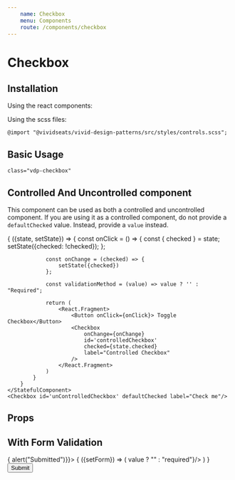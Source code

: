 ```yaml
---
    name: Checkbox
    menu: Components
    route: /components/checkbox
---
```



# Checkbox
## Installation
Using the react components:


Using the scss files:

    @import "@vividseats/vivid-design-patterns/src/styles/controls.scss";

## Basic Usage
`class="vdp-checkbox"`
<Playground>
    <Checkbox id='basicCheckbox' label="Check me"/>
    <Checkbox id='checkboxDefaultChecked' label="Default Checked" defaultChecked/>
    <Checkbox id='disabledCheckbox' label="Disabled" disabled/>
</Playground>

## Controlled And Uncontrolled component
This component can be used as both a controlled and uncontrolled component. If you are using it as a controlled component, do not provide a `defaultChecked` value. Instead, provide a `value` instead.

<Playground>
    <StatefulComponent initialState={{checked: false}}>
        {
            ({state, setState}) => {
                const onClick = () => {
                    const { checked } = state;
                    setState({checked: !checked});
                };

                const onChange = (checked) => {
                    setState({checked})
                };

                const validationMethod = (value) => value ? '' : "Required";

                return (
                    <React.Fragment>
                        <Button onClick={onClick}> Toggle Checkbox</Button>
                        <Checkbox
                            onChange={onChange}
                            id='controlledCheckbox'
                            checked={state.checked}
                            label="Controlled Checkbox"
                        />
                    </React.Fragment>
                )
            }
        }
    </StatefulComponent>
    <Checkbox id='unControlledCheckbox' defaultChecked label="Check me"/>
</Playground>

## Props
<PropsTable of={Checkbox}/>

## With Form Validation

<Playground>
    <Form onSubmit={() => { alert("Submitted")}}>
        <Form.ContextConsumer>
        {
            ({setForm}) => (
                <Checkbox id="uncontrolledCheckboxWithForm" label={'Required'} ref={setForm} validationMethod={ (value) => value ? "" : "required"}/>
            )
        }
        </Form.ContextConsumer>
        <Button type="submit">Submit</Button>
    </Form>
</Playground>
